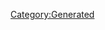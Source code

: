 {{Database/Costume/CostumeInfo
 |ID=288
 |DivaId=7
 |PrismCostumeId=38
 |Enabled=2
 |SkillId=27
 |EODICFLJAKO=False
 |AGBPBDODKBK=1
 |HMCOGDICFNB=1
 |LevelMax=0
 |HGBJODBCJDA=0
 |EGLDFPILJLG=0
 |GLEEPAFMPLO=False
 |IIELLEPEEFH=5760
}}
[[Category:Generated]]
